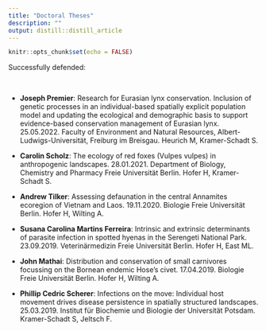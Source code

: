 ```yaml
---
title: "Doctoral Theses"
description: ""
output: distill::distill_article
---
```


```r
knitr::opts_chunk$set(echo = FALSE)
```

<div class='headerbox'><hbox>Successfully defended:</hbox></div><br>

* **Joseph Premier**: Research for Eurasian lynx conservation. Inclusion of genetic processes in an individual-based spatially explicit population model and updating the ecological and demographic basis to support evidence-based conservation management of Eurasian lynx. 25.05.2022. Faculty of Environment and Natural Resources, Albert-Ludwigs-Universität, Freiburg im Breisgau. Heurich M, Kramer-Schadt S.

* **Carolin Scholz**: The ecology of red foxes (Vulpes vulpes) in anthropogenic landscapes. 28.01.2021. Department of Biology, Chemistry and Pharmacy Freie Universität Berlin. Hofer H, Kramer-Schadt S.

* **Andrew Tilker**: Assessing defaunation in the central Annamites ecoregion of Vietnam and Laos. 19.11.2020. Biologie Freie Universität Berlin. Hofer H, Wilting A.

* **Susana Carolina Martins Ferreira**: Intrinsic and extrinsic determinants of parasite infection in spotted hyenas in the Serengeti National Park. 23.09.2019. Veterinärmedizin Freie Universität Berlin. Hofer H, East ML.

* **John Mathai**: Distribution and conservation of small carnivores focussing on the Bornean endemic Hose’s civet. 17.04.2019. Biologie Freie Universität Berlin. Hofer H, Wilting A.

* **Phillip Cedric Scherer**: Infections on the move: Individual host movement drives disease persistence in spatially structured landscapes. 25.03.2019. Institut für Biochemie und Biologie der Universität Potsdam. Kramer-Schadt S, Jeltsch F. 